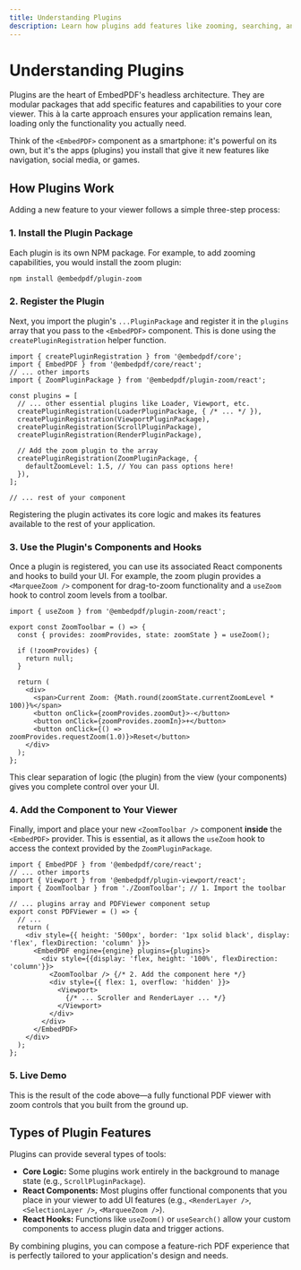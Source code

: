 ```yaml
---
title: Understanding Plugins
description: Learn how plugins add features like zooming, searching, and annotations to your headless PDF viewer.
---
```


# Understanding Plugins

Plugins are the heart of EmbedPDF's headless architecture. They are modular packages that add specific features and capabilities to your core viewer. This à la carte approach ensures your application remains lean, loading only the functionality you actually need.

Think of the `<EmbedPDF>` component as a smartphone: it's powerful on its own, but it's the apps (plugins) you install that give it new features like navigation, social media, or games.

## How Plugins Work

Adding a new feature to your viewer follows a simple three-step process:

### 1. Install the Plugin Package

Each plugin is its own NPM package. For example, to add zooming capabilities, you would install the zoom plugin:

```sh npm2yarn
npm install @embedpdf/plugin-zoom
````

### 2. Register the Plugin

Next, you import the plugin's `...PluginPackage` and register it in the `plugins` array that you pass to the `<EmbedPDF>` component. This is done using the `createPluginRegistration` helper function.

```tsx filename="PDFViewer.tsx" {4, 14-16}
import { createPluginRegistration } from '@embedpdf/core';
import { EmbedPDF } from '@embedpdf/core/react';
// ... other imports
import { ZoomPluginPackage } from '@embedpdf/plugin-zoom/react';

const plugins = [
  // ... other essential plugins like Loader, Viewport, etc.
  createPluginRegistration(LoaderPluginPackage, { /* ... */ }),
  createPluginRegistration(ViewportPluginPackage),
  createPluginRegistration(ScrollPluginPackage),
  createPluginRegistration(RenderPluginPackage),

  // Add the zoom plugin to the array
  createPluginRegistration(ZoomPluginPackage, {
    defaultZoomLevel: 1.5, // You can pass options here!
  }),
];

// ... rest of your component
```

Registering the plugin activates its core logic and makes its features available to the rest of your application.

### 3. Use the Plugin's Components and Hooks

Once a plugin is registered, you can use its associated React components and hooks to build your UI. For example, the zoom plugin provides a `<MarqueeZoom />` component for drag-to-zoom functionality and a `useZoom` hook to control zoom levels from a toolbar.

```tsx filename="ZoomToolbar.tsx"
import { useZoom } from '@embedpdf/plugin-zoom/react';

export const ZoomToolbar = () => {
  const { provides: zoomProvides, state: zoomState } = useZoom();
 
  if (!zoomProvides) {
    return null;
  }

  return (
    <div>
      <span>Current Zoom: {Math.round(zoomState.currentZoomLevel * 100)}%</span>
      <button onClick={zoomProvides.zoomOut}>-</button>
      <button onClick={zoomProvides.zoomIn}>+</button>
      <button onClick={() => zoomProvides.requestZoom(1.0)}>Reset</button>
    </div>
  );
};
```

This clear separation of logic (the plugin) from the view (your components) gives you complete control over your UI.

### 4. Add the Component to Your Viewer

Finally, import and place your new `<ZoomToolbar />` component **inside** the `<EmbedPDF>` provider. This is essential, as it allows the `useZoom` hook to access the context provided by the `ZoomPluginPackage`.

```tsx filename="PDFViewer.tsx" {4, 12-13, 19}
import { EmbedPDF } from '@embedpdf/core/react';
// ... other imports
import { Viewport } from '@embedpdf/plugin-viewport/react';
import { ZoomToolbar } from './ZoomToolbar'; // 1. Import the toolbar

// ... plugins array and PDFViewer component setup
export const PDFViewer = () => {
  // ...
  return (
    <div style={{ height: '500px', border: '1px solid black', display: 'flex', flexDirection: 'column' }}>
      <EmbedPDF engine={engine} plugins={plugins}>
        <div style={{display: 'flex, height: '100%', flexDirection: 'column'}}>
          <ZoomToolbar /> {/* 2. Add the component here */}
          <div style={{ flex: 1, overflow: 'hidden' }}>
            <Viewport>
              {/* ... Scroller and RenderLayer ... */}
            </Viewport>
          </div>
        </div>
      </EmbedPDF>
    </div>
  );
};
```

### 5. Live Demo
This is the result of the code above—a fully functional PDF viewer with zoom controls that you built from the ground up.


<PDFViewer />

## Types of Plugin Features

Plugins can provide several types of tools:

  - **Core Logic:** Some plugins work entirely in the background to manage state (e.g., `ScrollPluginPackage`).
  - **React Components:** Most plugins offer functional components that you place in your viewer to add UI features (e.g., `<RenderLayer />`, `<SelectionLayer />`, `<MarqueeZoom />`).
  - **React Hooks:** Functions like `useZoom()` or `useSearch()` allow your custom components to access plugin data and trigger actions.

By combining plugins, you can compose a feature-rich PDF experience that is perfectly tailored to your application's design and needs.